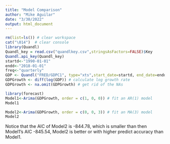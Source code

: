 ```yaml
---
title: "Model Comparison"
author: "Mike Aguilar"
date: "3/30/2022"
output: html_document
---
```



```r
rm(list=ls()) # clear workspace
cat("\014")  # clear console
library(Quandl)
Quandl_key = read.csv("quandlkey.csv",stringsAsFactors=FALSE)$Key
Quandl.api_key(Quandl_key)
startd<-"1990-01-01"
endd<-"2018-01-01"
freq<-"quarterly"
GDP <- Quandl("FRED/GDPC1", type="xts",start_date=startd, end_date=endd)
GDPGrowth <- diff(log(GDP)) # calculate log growth rate
GDPGrowth <- na.omit(GDPGrowth) # get rid of the NAs
```

```r
library(forecast)
Model1<-Arima(GDPGrowth, order = c(1, 0, 0)) # fit an AR(1) model 
Model1

Model2<-Arima(GDPGrowth, order = c(0, 0, 3)) # fit an MA(3) model 
Model2
```
Notice that the AIC of Model2 is -844.78, which is smaller than then Model1's AIC -845.54, Model2 is better or with higher predict accuracy than Model1. 